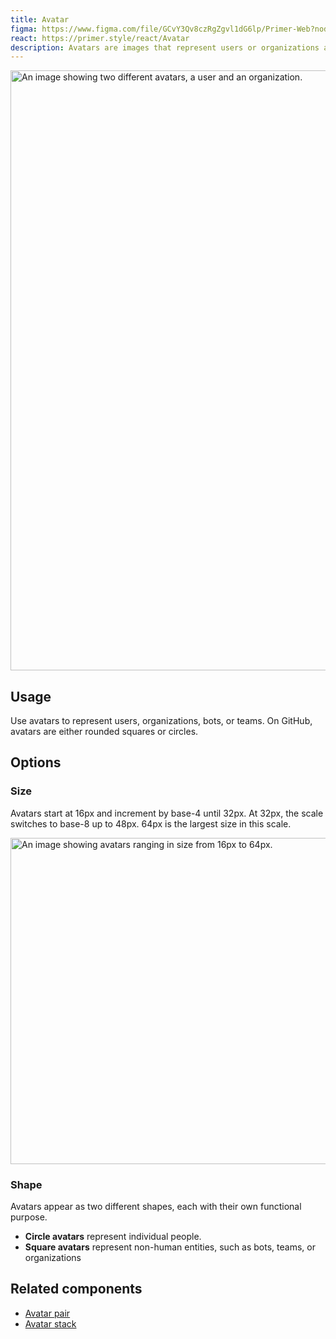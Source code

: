 ```yaml
---
title: Avatar
figma: https://www.figma.com/file/GCvY3Qv8czRgZgvl1dG6lp/Primer-Web?node-id=13007%3A40428
react: https://primer.style/react/Avatar
description: Avatars are images that represent users or organizations at GitHub. 
---
```



<img
  width="960"
  alt="An image showing two different avatars, a user and an organization."
  src="https://user-images.githubusercontent.com/586552/203206390-f57e83e5-6950-4036-8e67-869ca99f510c.png"
/>

## Usage

Use avatars to represent users, organizations, bots, or teams. On GitHub, avatars are either rounded squares or circles. 

## Options

### Size

Avatars start at 16px and increment by base-4 until 32px. At 32px, the scale switches to base-8 up to 48px.
64px is the largest size in this scale.

<img
  width="522"
  alt="An image showing avatars ranging in size from 16px to 64px."
  src="https://user-images.githubusercontent.com/586552/203205599-5db3ea1d-c120-4ed4-960b-554fff050419.png"
/>

### Shape

Avatars appear as two different shapes, each with their own functional purpose.
- **Circle avatars** represent individual people. 
- **Square avatars** represent non-human entities, such as bots, teams, or organizations

## Related components

- [Avatar pair](/avatar-pair)
- [Avatar stack](/avatar-stack)